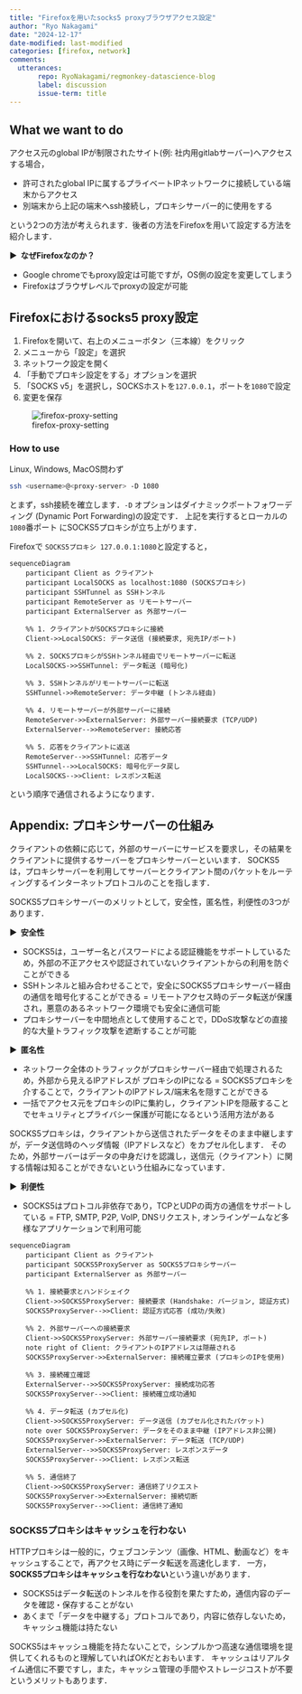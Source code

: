 ```yaml
---
title: "Firefoxを用いたsocks5 proxyブラウザアクセス設定"
author: "Ryo Nakagami"
date: "2024-12-17"
date-modified: last-modified
categories: [firefox, network]
comments:
  utterances:
       repo: RyoNakagami/regmonkey-datascience-blog
       label: discussion
       issue-term: title
---
```


## What we want to do

アクセス元のglobal IPが制限されたサイト(例: 社内用gitlabサーバー)へアクセスする場合，

- 許可されたglobal IPに属するプライベートIPネットワークに接続している端末からアクセス
- 別端末から上記の端末へssh接続し，プロキシサーバー的に使用をする

という2つの方法が考えられます．後者の方法をFirefoxを用いて設定する方法を紹介します．

<strong > &#9654;&nbsp; なぜFirefoxなのか？</strong>

- Google chromeでもproxy設定は可能ですが，OS側の設定を変更してしまう
- Firefoxはブラウザレベルでproxyの設定が可能

## Firefoxにおけるsocks5 proxy設定

1. Firefoxを開いて、右上のメニューボタン（三本線）をクリック
2. メニューから「設定」を選択
3. ネットワーク設定を開く
4. 「手動でプロキシ設定をする」オプションを選択
5. 「SOCKS v5」を選択し，SOCKSホストを`127.0.0.1`，ポートを`1080`で設定
6. 変更を保存

![firefox-proxy-setting](/posts/2024-12-17-firefox-proxy-access/firefox_proxy_setting.png)

### How to use

Linux, Windows, MacOS問わず

```.bash
ssh <username>@<proxy-server> -D 1080
```

とまず，ssh接続を確立します．`-D` オプションはダイナミックポートフォワーディング (Dynamic Port Forwarding)の設定です．
上記を実行するとローカルの `1080`番ポート にSOCKS5プロキシが立ち上がります．

Firefoxで `SOCKS5プロキシ 127.0.0.1:1080`と設定すると， 

```mermaid
sequenceDiagram
    participant Client as クライアント
    participant LocalSOCKS as localhost:1080 (SOCKSプロキシ)
    participant SSHTunnel as SSHトンネル
    participant RemoteServer as リモートサーバー
    participant ExternalServer as 外部サーバー

    %% 1. クライアントがSOCKSプロキシに接続
    Client->>LocalSOCKS: データ送信 (接続要求, 宛先IP/ポート)

    %% 2. SOCKSプロキシがSSHトンネル経由でリモートサーバーに転送
    LocalSOCKS->>SSHTunnel: データ転送 (暗号化)

    %% 3. SSHトンネルがリモートサーバーに転送
    SSHTunnel->>RemoteServer: データ中継 (トンネル経由)

    %% 4. リモートサーバーが外部サーバーに接続
    RemoteServer->>ExternalServer: 外部サーバー接続要求 (TCP/UDP)
    ExternalServer-->>RemoteServer: 接続応答

    %% 5. 応答をクライアントに返送
    RemoteServer-->>SSHTunnel: 応答データ
    SSHTunnel-->>LocalSOCKS: 暗号化データ戻し
    LocalSOCKS-->>Client: レスポンス転送

```

という順序で通信されるようになります．


## Appendix: プロキシサーバーの仕組み

クライアントの依頼に応じて，外部のサーバーにサービスを要求し，その結果をクライアントに提供するサーバーをプロキシサーバーといいます．
SOCKS5は，プロキシサーバーを利用してサーバーとクライアント間のパケットをルーティングするインターネットプロトコルのことを指します．

SOCKS5プロキシサーバーのメリットとして，安全性，匿名性，利便性の3つがあります．

<strong > &#9654;&nbsp; 安全性</strong>

- SOCKS5は，ユーザー名とパスワードによる認証機能をサポートしているため，外部の不正アクセスや認証されていないクライアントからの利用を防ぐことができる
- SSHトンネルと組み合わせることで，安全にSOCKS5プロキシサーバー経由の通信を暗号化することができる = リモートアクセス時のデータ転送が保護され，悪意のあるネットワーク環境でも安全に通信可能
- プロキシサーバーを中間地点として使用することで，DDoS攻撃などの直接的な大量トラフィック攻撃を遮断することが可能

<strong > &#9654;&nbsp; 匿名性</strong>

- ネットワーク全体のトラフィックがプロキシサーバー経由で処理されるため，外部から見えるIPアドレスが プロキシのIPになる = SOCKS5プロキシを介することで，クライアントのIPアドレス/端末名を隠すことができる
- 一括でアクセス元をプロキシのIPに集約し，クライアントIPを隠蔽することでセキュリティとプライバシー保護が可能になるという活用方法がある

SOCKS5プロキシは，クライアントから送信されたデータをそのまま中継しますが，データ送信時のヘッダ情報（IPアドレスなど）をカプセル化します．
そのため，外部サーバーはデータの中身だけを認識し，送信元（クライアント）に関する情報は知ることができないという仕組みになっています．


<strong > &#9654;&nbsp; 利便性</strong>

- SOCKS5はプロトコル非依存であり，TCPとUDPの両方の通信をサポートしている = FTP, SMTP, P2P, VoIP, DNSリクエスト, オンラインゲームなど多様なアプリケーションで利用可能


```mermaid
sequenceDiagram
    participant Client as クライアント
    participant SOCKS5ProxyServer as SOCKS5プロキシサーバー
    participant ExternalServer as 外部サーバー

    %% 1. 接続要求とハンドシェイク
    Client->>SOCKS5ProxyServer: 接続要求 (Handshake: バージョン, 認証方式)
    SOCKS5ProxyServer-->>Client: 認証方式応答 (成功/失敗)

    %% 2. 外部サーバーへの接続要求
    Client->>SOCKS5ProxyServer: 外部サーバー接続要求 (宛先IP, ポート)
    note right of Client: クライアントのIPアドレスは隠蔽される
    SOCKS5ProxyServer->>ExternalServer: 接続確立要求 (プロキシのIPを使用)

    %% 3. 接続確立確認
    ExternalServer-->>SOCKS5ProxyServer: 接続成功応答
    SOCKS5ProxyServer-->>Client: 接続確立成功通知

    %% 4. データ転送 (カプセル化)
    Client->>SOCKS5ProxyServer: データ送信 (カプセル化されたパケット)
    note over SOCKS5ProxyServer: データをそのまま中継 (IPアドレス非公開)
    SOCKS5ProxyServer->>ExternalServer: データ転送 (TCP/UDP)
    ExternalServer-->>SOCKS5ProxyServer: レスポンスデータ
    SOCKS5ProxyServer-->>Client: レスポンス転送

    %% 5. 通信終了
    Client->>SOCKS5ProxyServer: 通信終了リクエスト
    SOCKS5ProxyServer->>ExternalServer: 接続切断
    SOCKS5ProxyServer-->>Client: 通信終了通知
```

### SOCKS5プロキシはキャッシュを行わない

HTTPプロキシは一般的に，ウェブコンテンツ（画像、HTML、動画など）をキャッシュすることで，再アクセス時にデータ転送を高速化します．
一方，**SOCKS5プロキシはキャッシュを行なわない**という違いがあります．

- SOCKS5はデータ転送のトンネルを作る役割を果たすため，通信内容のデータを確認・保存することがない
- あくまで「データを中継する」プロトコルであり，内容に依存しないため，キャッシュ機能は持たない

SOCKS5はキャッシュ機能を持たないことで，シンプルかつ高速な通信環境を提供してくれるものと理解していればOKだとおもいます．
キャッシュはリアルタイム通信に不要ですし，また，キャッシュ管理の手間やストレージコストが不要というメリットもあります．
